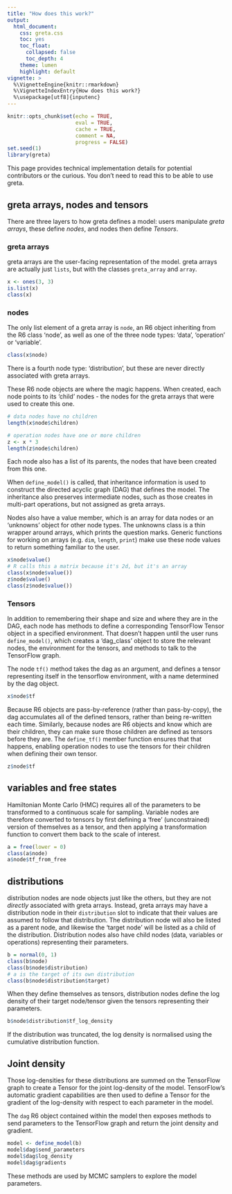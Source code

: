 ```yaml
---
title: "How does this work?"
output:
  html_document:
    css: greta.css
    toc: yes
    toc_float:
      collapsed: false
      toc_depth: 4
    theme: lumen
    highlight: default
vignette: >
  %\VignetteEngine{knitr::rmarkdown}
  %\VignetteIndexEntry{How does this work?}
  %\usepackage[utf8]{inputenc}
---
```


```r
knitr::opts_chunk$set(echo = TRUE,
                      eval = TRUE,
                      cache = TRUE,
                      comment = NA,
                      progress = FALSE)
set.seed(1)
library(greta)
```

This page provides technical implementation details for potential contributors or the curious. You don't need to read this to be able to use greta.

## greta arrays, nodes and tensors

There are three layers to how greta defines a model: users manipulate *greta arrays*, these define *nodes*, and nodes then define *Tensors*.

### greta arrays

greta arrays are the user-facing representation of the model. greta arrays are actually just `lists`, but with the classes `greta_array` and `array`.

```r
x <- ones(3, 3)
is.list(x)
class(x)
```

### nodes

The only list element of a greta array is `node`, an R6 object inheriting from the R6 class 'node', as well as one of the three node types: 'data', 'operation' or 'variable'.

```r
class(x$node)
```

There is a fourth node type: 'distribution', but these are never directly associated with greta arrays.

These R6 node objects are where the magic happens.
When created, each node points to its 'child' nodes - the nodes for the greta arrays that were used to create this one.

```r
# data nodes have no children
length(x$node$children)

# operation nodes have one or more children
z <- x * 3
length(z$node$children)
```

Each node also has a list of its parents, the nodes that have been created from this one.

When `define_model()` is called, that inheritance information is used to construct the directed acyclic graph (DAG) that defines the model. The inheritance also preserves intermediate nodes, such as those creates in multi-part operations, but not assigned as greta arrays.

Nodes also have a value member, which is an array for data nodes or an 'unknowns' object for other node types. The unknowns class is a thin wrapper around arrays, which prints the question marks. Generic functions for working on arrays (e.g. `dim`, `length`, `print`) make use these node values to return something familiar to the user.
```r
x$node$value()
# R calls this a matrix because it's 2d, but it's an array
class(x$node$value())
z$node$value()
class(z$node$value())
```

### Tensors

In addition to remembering their shape and size and where they are in the DAG, each node has methods to define a corresponding TensorFlow Tensor object in a specified environment. That doesn't happen until the user runs `define_model()`, which creates a 'dag_class' object to store the relevant nodes, the environment for the tensors, and methods to talk to the TensorFlow graph.

The node `tf()` method takes the dag as an argument, and defines a tensor representing itself in the tensorflow environment, with a name determined by the dag object.

```r
x$node$tf
```

Because R6 objects are pass-by-reference (rather than pass-by-copy), the dag accumulates all of the defined tensors, rather than being re-written each time. Similarly, because nodes are R6 objects and know which are their children, they can make sure those children are defined as tensors before they are. The `define_tf()` member function ensures that that happens, enabling operation nodes to use the tensors for their children when defining their own tensor.

```r
z$node$tf
```

## variables and free states

Hamiltonian Monte Carlo (HMC) requires all of the parameters to be transformed to a continuous scale for sampling. Variable nodes are therefore converted to tensors by first defining a 'free' (unconstrained) version of themselves as a tensor, and then applying a transformation function to convert them back to the scale of interest.

```r
a = free(lower = 0)
class(a$node)
a$node$tf_from_free
```

## distributions

distribution nodes are node objects just like the others, but they are not *directly* associated with greta arrays. Instead, greta arrays may have a distribution node in their `distribution` slot to indicate that their values are assumed to follow that distribution. The distribution node will also be listed as a parent node, and likewise the 'target node' will be listed as a child of the distribution. Distribution nodes also have child nodes (data, variables or operations) representing their parameters.

```r
b = normal(0, 1)
class(b$node)
class(b$node$distribution)
# a is the target of its own distribution
class(b$node$distribution$target)
```

When they define themselves as tensors, distribution nodes define the log density of their target node/tensor given the tensors representing their parameters.

```r
b$node$distribution$tf_log_density
```

If the distribution was truncated, the log density is normalised using the cumulative distribution function.

## Joint density

Those log-densities for these distributions are summed on the TensorFlow graph to create a Tensor for the joint log-density of the model.
TensorFlow's automatic gradient capabilities are then used to define a Tensor for the gradient of the log-density with respect to each parameter in the model.

The `dag` R6 object contained within the model then exposes methods to send parameters to the TensorFlow graph and return the joint density and gradient.

```r
model <- define_model(b)
model$dag$send_parameters
model$dag$log_density
model$dag$gradients
```

These methods are used by MCMC samplers to explore the model parameters.
